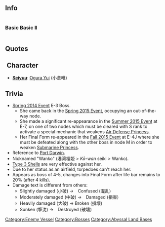 ==Info==

<div style="display: inline-block;">
===Basic===
{{EnemyShipInfoKai|Harbour Princess/|los=auto|los_max=auto|evasion=auto|evasion_max=auto|asw=auto|asw_max=auto}}
</div>

<div style="display: inline-block;">
===Basic II===
{{EnemyShipInfoKai|Harbour Princess/II|los=auto|los_max=auto|evasion=auto|evasion_max=auto|asw=auto|asw_max=auto}}
</div>

{{EnemyShipCategoriesKai|Harbour Princess/}}

<div style="display: inline-block;">
==Quotes==
{{Abyssquote
|Clip1 = {{Audio|file=Harbour Hime Intro.ogg}}
|開幕前 = クルナ…ト……イッテイル…ノニ……
|EN1 = I told you... not to come... any... closer...
|Clip0 = {{Audio|file=Harbour Hime Attack.ogg}}<br><br>{{Audio|file=Harbour Hime Intro.ogg}}<br>{{Audio|file=Isolated_Island_Oni_Attack.ogg}}
|砲撃 = ナニモ…ナニモ…ワカッテイナイ…( In 4-5 Final 1st season)
<br><br>クルナ…ト……イッテイル…ノニ……  ( In 4-5)
<br>コリナイコタチ… ( In 4-5 Final)
|EN0 = You don't understand... anything... at all...( In 4-5 Final 1st season)
<br><br>I told you... not to come... any... closer...  ( In 4-5)
<br>Obstinate girls...  ( In 4-5 Final)
|Clip2 = {{Audio|file=Harbour Hime Attack.ogg}}
|被弾 = ナニモ……ナニモ…ワカッテイナイ……( In 4-5  2nd season)
|EN2 = You don't understand... anything... at all...( In 4-5 2nd season)
|Clip3 = {{Audio|file=Harbour Hime Destroyed.ogg}}<br>{{Audio|file=Harbour Hime Attack.ogg}}
|昼戦終了時 = イツカハ…ワタシタチモ…カエレ(ル)…<br>*ナニモ…ナニモ…ワカッテイナイ… ( In 4-5 Final)
|EN3 = Someday... we too.. can come back...<br>*You don't understand... anything... at all... ( In 4-5 Final)
|Note3 = In fact, she did come back in Spring 2015.<br>* Even though she is destroyed in 4-5, she hasn't spoken anything since December 2015.
}}

== Character ==
* '''[[Glossary#List of Vessels by Japanese Voice Actresses|Seiyuu]]''': [http://myanimelist.net/people/10981/Yui_Ogura Ogura Yui] (小倉唯)
==Trivia==
* [[Spring 2014 Event]] E-3 Boss.
** She came back in the [[Spring 2015 Event]], occupying an out-of-the-way node.
** She made a significant re-appearance in the [[Summer 2015 Event]] at E-7, on one of two nodes which must be cleared with S rank to activate a special mechanic that weakens [[Air Defense Princess]].
** Her Final Form re-appeared in the [[Fall 2015 Event]] at E-4J where she must be defeated along with the other boss in node M in order to weaken [[Submarine Princess]].
* Reference to [http://en.wikipedia.org/wiki/Bombing_of_Darwin Port Darwin].
* Nicknamed "Wanko" (港湾棲姫 > ''Kō-wan'' seiki > Wanko).
* [[Type 3 Shell]]s are very effective against her.
* Due to her status as an airfield, torpedoes can't reach her.
* Appears as boss of 4-5, changes into Final Form after life bar remains to 20% (after 4 kills).
* Damage text is different from others:
**Slightly damaged (小破) →　Confused (混乱)
** Moderately damaged (中破) →　Damaged (損害)
** Heavily damaged (大破) → Broken (損壊)
** Sunken (撃沈) →　Destroyed (破壊)
{{Enemyshiplist}}
[[Category:Enemy Vessel]]
[[Category:Bosses]]
[[Category:Abyssal Land Bases]]